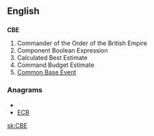==English==
==={{initialism}}===
'''CBE'''
#Commander of the Order of the British Empire
#Component Boolean Expression
#Calculated Best Estimate    
#Command Budget Estimate
#[[w:Common Base Event|Common Base Event]]

===Anagrams===
* {{alphagram|[[BCE#English|BCE]]}} 
* [[ECB#English|ECB]]


[[sk:CBE]]
